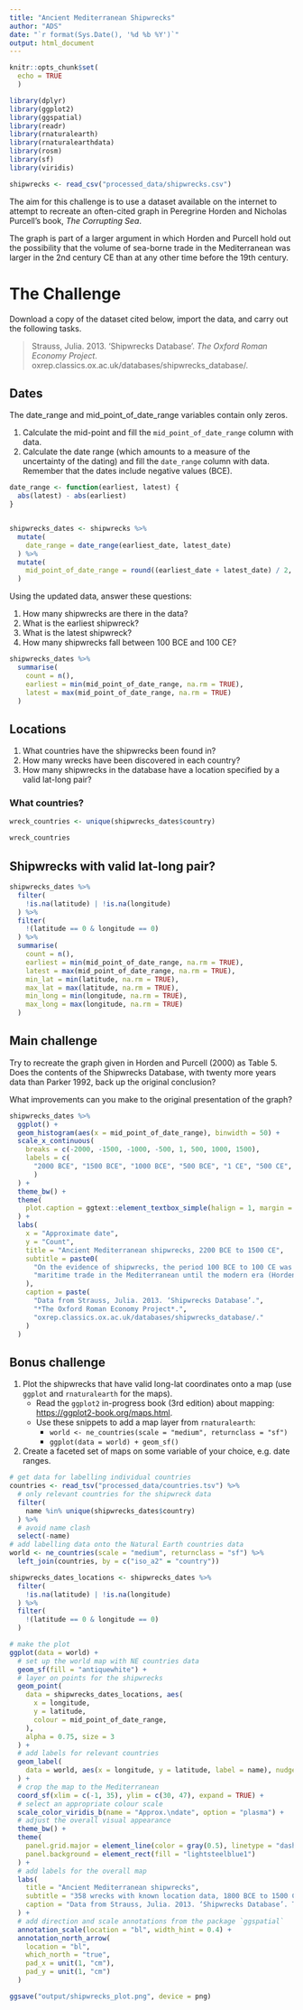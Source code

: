 ```yaml
---
title: "Ancient Mediterranean Shipwrecks"
author: "ADS"
date: "`r format(Sys.Date(), '%d %b %Y')`"
output: html_document
---
```


```r
knitr::opts_chunk$set(
  echo = TRUE
  )

library(dplyr)
library(ggplot2)
library(ggspatial)
library(readr)
library(rnaturalearth)
library(rnaturalearthdata)
library(rosm)
library(sf)
library(viridis)

shipwrecks <- read_csv("processed_data/shipwrecks.csv")

```

The aim for this challenge is to use a dataset available on the internet to attempt to recreate
an often-cited graph in Peregrine Horden and Nicholas Purcell's book, *The Corrupting Sea*.

The graph is part of a larger argument in which Horden and Purcell hold out the possibility that
the volume of sea-borne trade in the Mediterranean was larger in the 2nd century CE than at any
other time before the 19th century.

# The Challenge

Download a copy of the dataset cited below, import the data, and carry out the following tasks.

> Strauss, Julia. 2013. ‘Shipwrecks Database’. *The Oxford Roman Economy Project*. \
> oxrep.classics.ox.ac.uk/databases/shipwrecks_database/.

## Dates

The date_range and mid_point_of_date_range variables contain only zeros.

1. Calculate the mid-point and fill the `mid_point_of_date_range` column with data.
2. Calculate the date range (which amounts to a measure of the uncertainty of the dating) and 
   fill the `date_range` column with data. Remember that the dates include negative values (BCE).

```r

date_range <- function(earliest, latest) {
  abs(latest) - abs(earliest)
}


shipwrecks_dates <- shipwrecks %>% 
  mutate(
    date_range = date_range(earliest_date, latest_date)
  ) %>% 
  mutate(
    mid_point_of_date_range = round((earliest_date + latest_date) / 2, 0)
  )

```

Using the updated data, answer these questions:

1. How many shipwrecks are there in the data?
1. What is the earliest shipwreck?
2. What is the latest shipwreck?
3. How many shipwrecks fall between 100 BCE and 100 CE?

```r
shipwrecks_dates %>% 
  summarise(
    count = n(),
    earliest = min(mid_point_of_date_range, na.rm = TRUE),
    latest = max(mid_point_of_date_range, na.rm = TRUE)
  )
```


## Locations

1. What countries have the shipwrecks been found in?
2. How many wrecks have been discovered in each country?
3. How many shipwrecks in the database have a location specified by a valid lat-long pair?


### What countries?

```r
wreck_countries <- unique(shipwrecks_dates$country)

wreck_countries
```


## Shipwrecks with valid lat-long pair?

```r

shipwrecks_dates %>% 
  filter(
    !is.na(latitude) | !is.na(longitude)
  ) %>% 
  filter(
    !(latitude == 0 & longitude == 0)
  ) %>% 
  summarise(
    count = n(),
    earliest = min(mid_point_of_date_range, na.rm = TRUE),
    latest = max(mid_point_of_date_range, na.rm = TRUE),
    min_lat = min(latitude, na.rm = TRUE),
    max_lat = max(latitude, na.rm = TRUE),
    min_long = min(longitude, na.rm = TRUE),
    max_long = max(longitude, na.rm = TRUE)
  )

```


## Main challenge

Try to recreate the graph given in Horden and Purcell (2000) as Table 5. Does the contents of the
Shipwrecks Database, with twenty more years data than Parker 1992, back up the original conclusion?

What improvements can you make to the original presentation of the graph?

```r

shipwrecks_dates %>% 
  ggplot() +
  geom_histogram(aes(x = mid_point_of_date_range), binwidth = 50) +
  scale_x_continuous(
    breaks = c(-2000, -1500, -1000, -500, 1, 500, 1000, 1500),
    labels = c(
      "2000 BCE", "1500 BCE", "1000 BCE", "500 BCE", "1 CE", "500 CE", "1000 CE", "1500 CE"
      )
  ) +
  theme_bw() +
  theme(
    plot.caption = ggtext::element_textbox_simple(halign = 1, margin = ggplot2::margin(6, 0, 0, 0))
  ) +
  labs(
    x = "Approximate date",
    y = "Count",
    title = "Ancient Mediterranean shipwrecks, 2200 BCE to 1500 CE",
    subtitle = paste0(
      "On the evidence of shipwrecks, the period 100 BCE to 100 CE was the greatest period of\n",
      "maritime trade in the Mediterranean until the modern era (Horden and Purcell 2000, 371-372)."
    ),
    caption = paste(
      "Data from Strauss, Julia. 2013. ‘Shipwrecks Database’.",
      "*The Oxford Roman Economy Project*.",
      "oxrep.classics.ox.ac.uk/databases/shipwrecks_database/."
    )
  )


```



## Bonus challenge

1. Plot the shipwrecks that have valid long-lat coordinates onto a map (use `ggplot` and 
   `rnaturalearth` for the maps).
      - Read the `ggplot2` in-progress book (3rd edition) about mapping: \
         [https://ggplot2-book.org/maps.html](https://ggplot2-book.org/maps.html).
      - Use these snippets to add a map layer from `rnaturalearth`:
        - `world <- ne_countries(scale = "medium", returnclass = "sf")`
        - `ggplot(data = world) + geom_sf()`
2. Create a faceted set of maps on some variable of your choice, e.g. date ranges.

```r
# get data for labelling individual countries
countries <- read_tsv("processed_data/countries.tsv") %>% 
  # only relevant countries for the shipwreck data
  filter(
    name %in% unique(shipwrecks_dates$country)
  ) %>% 
  # avoid name clash
  select(-name)
# add labelling data onto the Natural Earth countries data
world <- ne_countries(scale = "medium", returnclass = "sf") %>% 
  left_join(countries, by = c("iso_a2" = "country"))

shipwrecks_dates_locations <- shipwrecks_dates %>%
  filter(
    !is.na(latitude) | !is.na(longitude)
  ) %>% 
  filter(
    !(latitude == 0 & longitude == 0)
  )

# make the plot
ggplot(data = world) +
  # set up the world map with NE countries data
  geom_sf(fill = "antiquewhite") +
  # layer on points for the shipwrecks
  geom_point(
    data = shipwrecks_dates_locations, aes(
      x = longitude, 
      y = latitude, 
      colour = mid_point_of_date_range,
    ), 
    alpha = 0.75, size = 3
  ) +
  # add labels for relevant countries
  geom_label(
    data = world, aes(x = longitude, y = latitude, label = name), nudge_y = 0.3, size = 3
  ) +
  # crop the map to the Mediterranean
  coord_sf(xlim = c(-1, 35), ylim = c(30, 47), expand = TRUE) +
  # select an appropriate colour scale
  scale_color_viridis_b(name = "Approx.\ndate", option = "plasma") +
  # adjust the overall visual appearance
  theme_bw() +
  theme(
    panel.grid.major = element_line(color = gray(0.5), linetype = "dashed", size = 0.5),
    panel.background = element_rect(fill = "lightsteelblue1")
  ) +
  # add labels for the overall map
  labs(
    title = "Ancient Mediterranean shipwrecks",
    subtitle = "358 wrecks with known location data, 1800 BCE to 1500 CE",
    caption = "Data from Strauss, Julia. 2013. ‘Shipwrecks Database’. The Oxford Roman Economy Project. oxrep.classics.ox.ac.uk/databases/shipwrecks_database/."
  ) +
  # add direction and scale annotations from the package `ggspatial`
  annotation_scale(location = "bl", width_hint = 0.4) +
  annotation_north_arrow(
    location = "bl", 
    which_north = "true",
    pad_x = unit(1, "cm"),
    pad_y = unit(1, "cm")
  )

ggsave("output/shipwrecks_plot.png", device = png)
```

